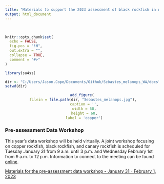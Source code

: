 ```yaml
---
title: "Materials to support the 2023 assessment of black rockfish in waters off Washington"
output: html_document
---
```


\

```r
knitr::opts_chunk$set(
  echo = FALSE,
  fig.pos = "!H",
  out.extra = "",
  collapse = TRUE,
  comment = "#>"
)

library(sa4ss)

dir <- "C:/Users/Jason.Cope/Documents/Github/Sebastes_melanops_WA/docs"
setwd(dir)


```

<center>

```r
add_figure(
  filein = file.path(dir, "Sebastes_melanops.jpg"), 
  caption = '',
  width = 60,
  height = 60,
  label = 'copper')

``` 

</center>


### Pre-assessment Data Workshop

This year's data workshop will be held virtually. A joint workshop focusing on copper rockfish, black rockfish, and canary rockfish is scheduled for Tuesday January 31 from 9 a.m. until 3 p.m. and Wednesday February 1st from 9 a.m. to 12 p.m. Information to connect to the meeting can be found [online](https://www.pcouncil.org/events/pre-assessment-workshop-for-copper-canary-and-black-rockfish-january-31-amp-february-1-2023/).

[Materials for the pre-assessment data workshop - January 31 - February 1, 2023](Pre_assessment)


